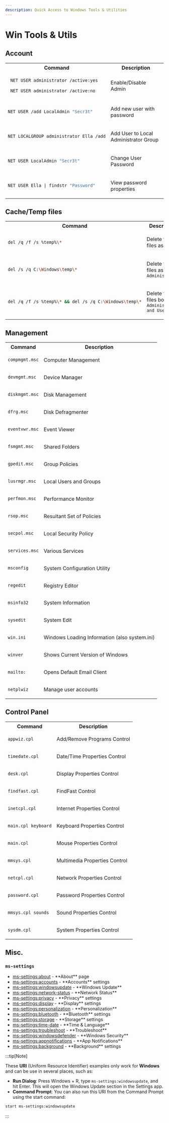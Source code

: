 ```yaml
---
description: Quick Access to Windows Tools & Utilities
---
```





# Win Tools & Utils

## Account

<table>

<tr>
  <th>Command</th>
  <th>Description</th>
</tr>

<tr>
<td>

```sh
 NET USER administrator /active:yes
```
```sh
 NET USER administrator /active:no
```
</td>
<td>

Enable/Disable Admin

</td>
</tr>

<tr>
<td>

```sh
NET USER /add LocalAdmin "Secr3t"
```

</td>
<td>

Add new user with password

</td>
</tr>

<tr>
<td>

```sh
NET LOCALGROUP administrator Ella /add
```

</td>
<td>

Add User to Local Administrator Group

</td>
</tr>
<tr>
<td>

```sh
NET USER LocalAdmin "Secr3t"
```

</td>
<td>

Change User Password

</td>
</tr>

<tr>
<td>

```sh
NET USER Ella | findstr "Password"
```

</td>
<td>

View password properties

</td>
</tr>

</table>


## Cache/Temp files
<table>

<tr>
  <th>Command</th>
  <th>Description</th>
</tr>

<tr>
<td>

```sh
del /q /f /s %temp%\*
```

</td>
<td>

Delete temp files as `User`

</td>
</tr>

<tr>
<td>

```sh
del /s /q C:\Windows\temp\*
```

</td>
<td>

Delete temp files as `Administrator`

</td>
</tr>
<tr>
<td>

```sh
del /q /f /s %temp%\* && del /s /q C:\Windows\temp\*
```

</td>
<td>

Delete temp files both `Administrator and User`

</td>
</tr>


</table>




## Management

<div class="contentTableContainer">

<table>

<tr>
  <th>Command</th>
  <th>Description</th>
</tr>

<tr>
<td>

```sh
compmgmt.msc
```

</td>
<td>
Computer Management
</td>
</tr>

<tr>
<td>

```sh
devmgmt.msc
```

</td>
<td>
Device Manager
</td>
</tr>

<tr>
<td>

```sh
diskmgmt.msc
```

</td>
<td>
Disk Management
</td>
</tr>

<tr>
<td>

```sh
dfrg.msc
```

</td>
<td>
Disk Defragmenter
</td>
</tr>

<tr>
<td>

```sh
eventvwr.msc
```

</td>
<td>
Event Viewer
</td>
</tr>

<tr>
<td>

```sh
fsmgmt.msc
```

</td>
<td>
Shared Folders
</td>
</tr>

<tr>
<td>

```sh
gpedit.msc
```

</td>
<td>
Group Policies
</td>
</tr>

<tr>
<td>

```sh
lusrmgr.msc
```

</td>
<td>
Local Users and Groups
</td>
</tr>

<tr>
<td>

```sh
perfmon.msc
```

</td>
<td>
Performance Monitor
</td>
</tr>

<tr>
<td>

```sh
rsop.msc
```

</td>
<td>
Resultant Set of Policies
</td>
</tr>

<tr>
<td>

```sh
secpol.msc
```

</td>
<td>
Local Security Policy
</td>
</tr>

<tr>
<td>

```sh
services.msc
```

</td>
<td>
Various Services
</td>
</tr>

<tr>
<td>

```sh
msconfig
```

</td>
<td>
System Configuration Utility
</td>
</tr>

<tr>
<td>

```sh
regedit
```

</td>
<td>
Registry Editor
</td>
</tr>

<tr>
<td>

```sh
msinfo32
```

</td>
<td>
System Information
</td>
</tr>

<tr>
<td>

```sh
sysedit
```

</td>
<td>
System Edit
</td>
</tr>

<tr>
<td>

```sh
win.ini
```

</td>
<td>
Windows Loading Information (also system.ini)
</td>
</tr>

<tr>
<td>

```sh
winver
```

</td>
<td>
Shows Current Version of Windows
</td>
</tr>

<tr>
<td>

```sh
mailto:
```

</td>
<td>
Opens Default Email Client
</td>
</tr>

<tr>
<td>

```sh
netplwiz
```

</td>
<td>
Manage user accounts
</td>
</tr>

</table>

</div>

## Control Panel



<div class="contentTableContainer">

<table>

<tr>
  <th>Command</th>
  <th>Description</th>
</tr>

<tr>
<td>

```sh
appwiz.cpl
```

</td>
<td>
Add/Remove Programs Control
</td>
</tr>

<tr>
<td>

```sh
timedate.cpl
```

</td>
<td>
Date/Time Properties Control
</td>
</tr>

<tr>
<td>

```sh
desk.cpl
```

</td>
<td>
Display Properties Control
</td>
</tr>

<tr>
<td>

```sh
findfast.cpl
```

</td>
<td>
FindFast Control
</td>
</tr>

<tr>
<td>

```sh
inetcpl.cpl
```

</td>
<td>
Internet Properties Control
</td>
</tr>

<tr>
<td>

```sh
main.cpl keyboard
```

</td>
<td>
Keyboard Properties Control
</td>
</tr>

<tr>
<td>

```sh
main.cpl
```

</td>
<td>
Mouse Properties Control
</td>
</tr>

<tr>
<td>

```sh
mmsys.cpl
```

</td>
<td>
Multimedia Properties Control
</td>
</tr>

<tr>
<td>

```sh
netcpl.cpl
```

</td>
<td>
Network Properties Control
</td>
</tr>

<tr>
<td>

```sh
password.cpl
```

</td>
<td>
Password Properties Control
</td>
</tr>

<tr>
<td>

```sh
mmsys.cpl sounds
```

</td>
<td>
Sound Properties Control
</td>
</tr>

<tr>
<td>

```sh
sysdm.cpl
```

</td>
<td>
System Properties Control
</td>
</tr>

</table>

</div>



## Misc.

### `ms-settings`



<div>
  <ul>
    <li>
      <a class="code" href="ms-settings:about">ms-settings:about</a> - **About** page
    </li>
    <li>
      <a class="code" href="ms-settings:accounts">ms-settings:accounts</a> - **Accounts** settings
    </li>
    <li>
      <a class="code" href="ms-settings:windowsupdate">ms-settings:windowsupdate</a> - **Windows Update**
    </li>
    <li>
      <a class="code" href="ms-settings:network-status">ms-settings:network-status</a> - **Network Status**
    </li>
    <li>
      <a class="code" href="ms-settings:privacy">ms-settings:privacy</a> - **Privacy** settings
    </li>
    <li>
      <a class="code" href="ms-settings:display">ms-settings:display</a> - **Display** settings
    </li>
    <li>
      <a class="code" href="ms-settings:personalization">ms-settings:personalization</a> - **Personalization**
    </li>
    <li>
      <a class="code" href="ms-settings:bluetooth">ms-settings:bluetooth</a> - **Bluetooth** settings
    </li>
    <li>
      <a class="code" href="ms-settings:storage">ms-settings:storage</a> - **Storage** settings
    </li>
    <li>
      <a class="code" href="ms-settings:time-date">ms-settings:time-date</a> - **Time & Language**
    </li>
    <li>
      <a class="code" href="ms-settings:troubleshoot">ms-settings:troubleshoot</a> - **Troubleshoot**
    </li>
    <li>
      <a class="code" href="ms-settings:windowsdefender">ms-settings:windowsdefender</a> - **Windows Security**
    </li>
    <li>
      <a class="code" href="ms-settings:appnotifications">ms-settings:appnotifications</a> - **App Notifications**
    </li>
    <li>
      <a class="code" href="ms-settings:background">ms-settings:background</a> - **Background** settings
    </li>
  </ul>
</div>

:::tip[Note]

These **URI** (Uniform Resource Identifier) examples only work for **Windows** and can be use in several places, such as:

- **Run Dialog**: Press Windows + R, type `ms-settings:windowsupdate`, and hit Enter. This will open the Windows Update section in the Settings app.
- **Command Prompt**: You can also run this URI from the Command Prompt using the start command:

```sh
start ms-settings:windowsupdate
```

:::

<!-- 
### Foo

<table>

<tr>
  <th>Command</th>
  <th>Description</th>
</tr>

<tr>
<td>

</td>
<td>

</td>
</tr>

</table> -->

